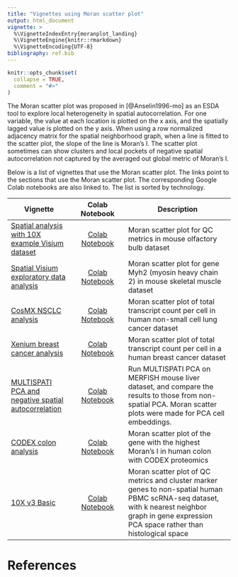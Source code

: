 ```yaml
---
title: "Vignettes using Moran scatter plot"
output: html_document
vignette: >
  %\VignetteIndexEntry{moranplot_landing}
  %\VignetteEngine{knitr::rmarkdown}
  %\VignetteEncoding{UTF-8}
bibliography: ref.bib
---
```


```r
knitr::opts_chunk$set(
  collapse = TRUE,
  comment = "#>"
)
```

The Moran scatter plot was proposed in [@Anselin1996-mo] as an ESDA tool to explore local heterogeneity in spatial autocorrelation. For one variable, the value at each location is plotted on the x axis, and the spatially lagged value is plotted on the y axis. When using a row normalized adjacency matrix for the spatial neighborhood graph, when a line is fitted to the scatter plot, the slope of the line is Moran's I. The scatter plot sometimes can show clusters and local pockets of negative spatial autocorrelation not captured by the averaged out global metric of Moran's I.

Below is a list of vignettes that use the Moran scatter plot. The links point to the sections that use the Moran scatter plot. The corresponding Google Colab notebooks are also linked to. The list is sorted by technology.

| Vignette | Colab Notebook | Description |
|--------------------|:---------------:|---------------------------------|
| [Spatial analysis with 10X example Visium dataset](https://pachterlab.github.io/voyager/articles/visium_10x_spatial.html#spatial-autocorrelation-of-qc-metrics) | [Colab Notebook](https://colab.research.google.com/github/pachterlab/voyager/blob/documentation-devel/vignettes/visium_10x.ipynb) | Moran scatter plot for QC metrics in mouse olfactory bulb dataset
| [Spatial Visium exploratory data analysis](https://pachterlab.github.io/voyager/articles/vig2_visium.html#morans-i) | [Colab Notebook](https://colab.research.google.com/github/pachterlab/voyager/blob/documentation-devel/vignettes/vig2_visium.ipynb) | Moran scatter plot for gene Myh2 (myosin heavy chain 2) in mouse skeletal muscle dataset
| [CosMX NSCLC analysis](https://pachterlab.github.io/voyager/articles/vig4_cosmx.html#spatial-autocorrelation-in-qc-metrics) | [Colab Notebook](https://colab.research.google.com/github/pachterlab/voyager/blob/documentation-devel/vignettes/vig4_cosmx.ipynb) | Moran scatter plot of total transcript count per cell in human non-small cell lung cancer dataset
| [Xenium breast cancer analysis](https://pachterlab.github.io/voyager/articles/vig5_xenium.html#spatial-autocorrelation-of-qc-metrics) | [Colab Notebook](https://colab.research.google.com/github/pachterlab/voyager/blob/documentation-devel/vignettes/vig5_xenium.ipynb) | Moran scatter plot of total transcript count per cell in a human breast cancer dataset
| [MULTISPATI PCA and negative spatial autocorrelation](https://pachterlab.github.io/voyager/articles/multispati.html) | [Colab Notebook](https://colab.research.google.com/github/pachterlab/voyager/blob/documentation-devel/vignettes/multispati.ipynb) | Run MULTISPATI PCA on MERFISH mouse liver dataset, and compare the results to those from non-spatial PCA. Moran scatter plots were made for PCA cell embeddings.
| [CODEX colon analysis](https://pachterlab.github.io/voyager/dev/articles/vig8_codex.html#spatial-eda) | [Colab Notebook](https://colab.research.google.com/github/pachterlab/voyager/blob/documentation-devel/vignettes/vig8_codex.ipynb) | Moran scatter plot of the gene with the highest Moran's I in human colon with CODEX proteomics
| [10X v3 Basic](https://pachterlab.github.io/voyager/articles/nonspatial.html#moran-plot) | [Colab Notebook](https://colab.research.google.com/github/pachterlab/voyager/blob/documentation-devel/vignettes/nonspatial.ipynb) | Moran scatter plot of QC metrics and cluster marker genes to non-spatial human PBMC scRNA-seq dataset, with k nearest neighbor graph in gene expression PCA space rather than histological space

# References
